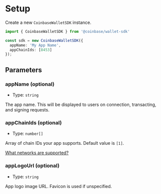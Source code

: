 # Setup

Create a new `CoinbaseWalletSDK` instance.

```ts twoslash
import { CoinbaseWalletSDK } from '@coinbase/wallet-sdk'

const sdk = new CoinbaseWalletSDK({
  appName: 'My App Name',
  appChainIds: [8453]
});
```

## Parameters

### appName (optional)

- Type: `string`

The app name. This will be displayed to users on connection, transacting, and signing requests.

### appChainIds (optional)

- Type: `number[]`

Array of chain IDs your app supports. Default value is `[1]`.

[What networks are supported?](/FAQ#what-networks-are-supported)

### appLogoUrl (optional)

- Type: `string`

App logo image URL. Favicon is used if unspecified.
